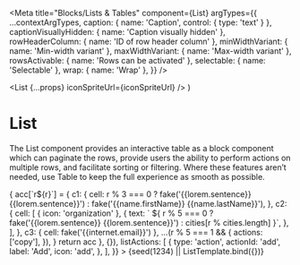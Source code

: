 


<Meta
  title="Blocks/Lists & Tables"
  component={List}
  argTypes={{
    ...contextArgTypes,
    caption: { name: 'Caption', control: { type: 'text' } },
    captionVisuallyHidden: { name: 'Caption visually hidden' },
    rowHeaderColumn: { name: 'ID of row header column' },
    minWidthVariant: { name: 'Min-width variant' },
    maxWidthVariant: { name: 'Max-width variant' },
    rowsActivable: { name: 'Rows can be activated' },
    selectable: { name: 'Selectable' },
    wrap: { name: 'Wrap' },
  }}
/>

  <List {...props} iconSpriteUrl={iconSpriteUrl} />
)


# List

The List component provides an interactive table as a block component which can
paginate the rows, provide users the ability to perform actions on multiple
rows, and facilitate sorting or filtering. Where these features aren’t needed,
use Table to keep the full experience as smooth as possible.

<Canvas withSource="none">
  <Story
    name="List"
    args={{
      themeName: 'light',
      accentScheme: 'teams',
      caption: fake('{{lorem.sentence}}'),
      captionVisuallyHidden: true,
      rowHeaderColumn: 'c1',
      minWidthVariant: 'auto',
      maxWidthVariant: 'viewportWidth',
      rowsActivable: true,
      selectable: true,
      wrap: false,
      columns: {
        c1: {
          title: [{ text: 'Name ' }, { icon: 'info' }],
          sortVariant: 'alphabetical',
          findable: true,
        },
        c2: { title: 'Office' },
        c3: { title: 'Email', hideable: true },
      },
      rowActions: {
        copy: {
          type: 'action',
          label: 'Copy',
          icon: 'copy',
          multiple: true,
        },
      },
      rows: range(32).reduce((acc, r) => {
        acc[`r${r}`] = {
          c1: {
            cell:
              r % 3 === 0
                ? fake('{{lorem.sentence}} {{lorem.sentence}}')
                : fake('{{name.firstName}} {{name.lastName}}'),
          },
          c2: {
            cell: [
              { icon: 'organization' },
              {
                text: ` ${
                  r % 5 === 0
                    ? fake('{{lorem.sentence}} {{lorem.sentence}}')
                    : cities[r % cities.length]
                }`,
              },
            ],
          },
          c3: { cell: fake('{{internet.email}}') },
          ...(r % 5 === 1 && {
            actions: ['copy'],
          }),
        }
        return acc
      }, {}),
      listActions: [
        {
          type: 'action',
          actionId: 'add',
          label: 'Add',
          icon: 'add',
        },
      ],
    }}
  >
    {seed(1234) || ListTemplate.bind({})}
  </Story>
</Canvas>

<ArgsTable story="List" />
